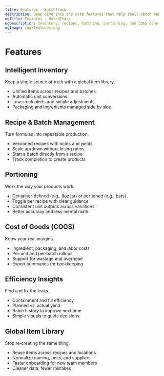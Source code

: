 ```yaml
---
title: Features — BatchTrack
description: Deep dive into the core features that help small‑batch makers ship reliably with less cognitive load.
ogTitle: Features — BatchTrack
ogDescription: Inventory, recipes, batching, portioning, and COGS done right.
ogImage: /og/features.png
---
```


# Features

## Intelligent Inventory

Keep a single source of truth with a global item library.

- Unified items across recipes and batches
- Automatic unit conversions
- Low‑stock alerts and simple adjustments
- Packaging and ingredients managed side by side

## Recipe & Batch Management

Turn formulas into repeatable production.

- Versioned recipes with notes and yields
- Scale up/down without losing ratios
- Start a batch directly from a recipe
- Track completion to create products

## Portioning

Work the way your products work.

- Container‑defined (e.g., 8oz jar) or portioned (e.g., bars)
- Toggle per recipe with clear guidance
- Consistent unit outputs across variations
- Better accuracy and less mental math

## Cost of Goods (COGS)

Know your real margins.

- Ingredient, packaging, and labor costs
- Per‑unit and per‑batch rollups
- Support for wastage and overhead
- Export summaries for bookkeeping

## Efficiency Insights

Find and fix the leaks.

- Containment and fill efficiency
- Planned vs. actual yield
- Batch history to improve next time
- Simple visuals to guide decisions

## Global Item Library

Stop re‑creating the same thing.

- Reuse items across recipes and locations
- Normalize naming, units, and suppliers
- Faster onboarding for new team members
- Cleaner data, fewer mistakes
